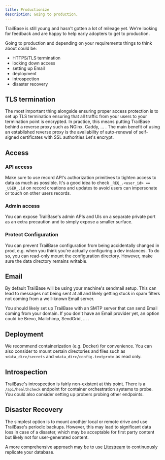 ```yaml
---
title: Productionize
description: Going to production.
---
```



<Aside type="caution" title="Production">
  TrailBase is still young and hasn't gotten a lot of mileage yet. We're looking
  for feedback and are happy to help early adopters to get to production.
</Aside>

Going to production and depending on your requirements things to think about
could be:

- HTTPS/TLS termination
- locking down access
- setting up Email
- deployment
- introspection
- disaster recovery

## TLS termination

The most important thing alongside ensuring proper access protection is to set
up TLS termination ensuring that all traffic from your users to your
termination point is encrypted.
In practice, this means putting TrailBase behind a reverse proxy such as NGinx,
Caddy, ... . The main benefit of using an established reverse proxy is the
availability of auto-renewal of self-signed certificates with SSL authorities
Let's encrypt.

## Access

### API access

Make sure to use record API's authorization primitives to tighten access to
data as much as possible. It's a good idea to check `_REQ_.<user_id> ==
_USER_.id` on record creations and updates to avoid users can impersonate or
touch on other users records.

### Admin access

You can expose TrailBase's admin APIs and UIs on a separate private port as an
extra precaution and to simply expose a smaller surface.

### Protect Configuration

You can prevent TrailBase configuration from being accidentally changed in
prod, e.g. when you think you're actually configuring a dev instances. To do
so, you can read-only mount the configuration directory. However, make sure the
data directory remains writable.

## Email

By default TrailBase will be using your machine's sendmail setup. This can lead
to messages not being sent at all and likely getting stuck in spam filters not
coming from a well-known Email server.

You should likely set up TrailBase with an SMTP server that can send Email
coming from your domain. If you don't have an Email provider yet, an option
could be Brevo, Mailchimp, SendGrid, ... .

## Deployment

We recommend containerization (e.g. Docker) for convenience. You can also
consider to mount certain directories and files such as `<data_dir>/secrets`
and `<data_dir>/config.textproto` as read only.

## Introspection

TrailBase's introspection is fairly non-existent at this point. There is a
`/api/healthcheck` endpoint for container orchestration systems to probe.
You could also consider setting up probers probing other endpoints.

## Disaster Recovery

The simplest option is to mount anothjer local or remote drive and use
TrailBase's periodic backups.
However, this may lead to significant data loss in case of a disaster, which
may be acceptable for first party content but likely not for user-generated
content.

A more comprehensive approach may be to use [Litestream](https://litestream.io/)
to continuously replicate your database.

